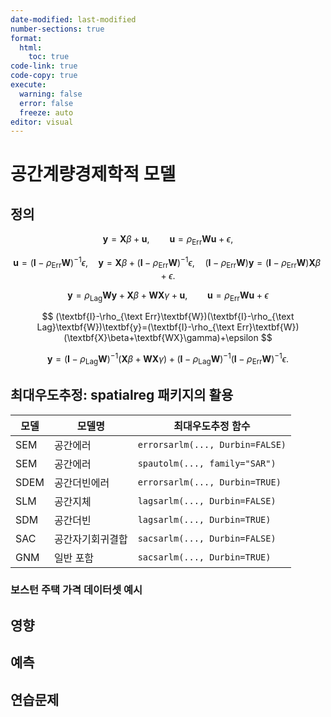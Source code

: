 ```yaml
---
date-modified: last-modified
number-sections: true
format: 
  html: 
    toc: true
code-link: true
code-copy: true
execute: 
  warning: false
  error: false
  freeze: auto
editor: visual
---
```


# 공간계량경제학적 모델 {#sec-econometrics}

## 정의

$$
\textbf{y}=\textbf{X}\beta+\textbf{u},\qquad \textbf{u}=\rho_\text {Err} \textbf{Wu}+\epsilon,
$$

$$
\textbf{u}=(\textbf{I}-\rho_\text{Err}\textbf{W})^{-1}\epsilon,\quad \textbf{y}=\textbf{X}\beta+(\textbf{I}-\rho_\text{Err}\textbf{W})^{-1}\epsilon,\quad (\textbf{I}-\rho_\text{Err}\textbf{W})\textbf{y}=(\textbf{I}-\rho_\text{Err}\textbf{W})\textbf{X}\beta+\epsilon.
$$

$$
\textbf{y}=\rho_\text{Lag}\textbf{Wy}+\textbf{X}\beta+\textbf{WX}\gamma+\textbf{u},\qquad \textbf{u}=\rho_\text{Err}\textbf{Wu}+\epsilon
$$

$$
(\textbf{I}-\rho_{\text Err}\textbf{W})(\textbf{I}-\rho_{\text Lag}\textbf{W})\textbf{y}=(\textbf{I}-\rho_{\text Err}\textbf{W})(\textbf{X}\beta+\textbf{WX}\gamma)+\epsilon
$$

$$
\textbf{y}=(\textbf{I}-\rho_\text{Lag}\textbf{W})^{-1}(\textbf{X}\beta+\textbf{WX}\gamma)+(\textbf{I}-\rho_\text{Lag}\textbf{W})^{-1}(\textbf{I}-\rho_\text{Err}\textbf{W})^{-1}\epsilon.
$$

## 최대우도추정: spatialreg 패키지의 활용

| 모델 | 모델명           | 최대우도추정 함수               |
|------|------------------|---------------------------------|
| SEM  | 공간에러         | `errorsarlm(..., Durbin=FALSE)` |
| SEM  | 공간에러         | `spautolm(..., family="SAR")`   |
| SDEM | 공간더빈에러     | `errorsarlm(..., Durbin=TRUE)`  |
| SLM  | 공간지체         | `lagsarlm(..., Durbin=FALSE)`   |
| SDM  | 공간더빈         | `lagsarlm(..., Durbin=TRUE)`    |
| SAC  | 공간자기회귀결합 | `sacsarlm(..., Durbin=FALSE)`   |
| GNM  | 일반 포함        | `sacsarlm(..., Durbin=TRUE)`    |

### 보스턴 주택 가격 데이터셋 예시

## 영향

## 예측

## 연습문제
